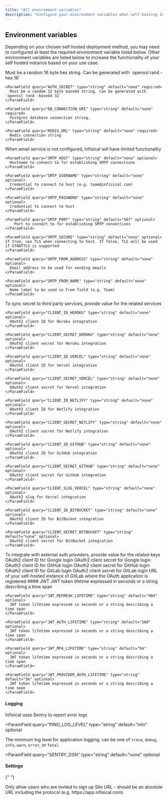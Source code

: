 ```yaml
---
title: "All environment variables"
description: "Configure your environment variables when self-hosting Infisical."
---
```


## Environment variables

Depending on your chosen self hosted deployment method, you may need to configured at least the required environment variable listed below.
Other environment variables are listed below to increase the functionality of your self hosted instance based on your use case.

<Tabs>
  <Tab title="Required">
    <ParamField query="ENCRYPTION_KEY" type="string" default="none" required>
      Must be a random 16 byte hex string. Can be generated with `openssl rand -hex 16`
    </ParamField>

    <ParamField query="AUTH_SECRET" type="string" default="none" required>
      Must be a random 32 byte base64 string. Can be generated with `openssl rand -base64 32`
    </ParamField>

    <ParamField query="DB_CONNECTION_URI" type="string" default="none" required>
      Postgres database connection string.
    </ParamField>

    <ParamField query="REDIS_URL" type="string" default="none" required>
      Redis connection string
    </ParamField>
  </Tab>
  <Tab title="Email service">
    <Info>When email service is not configured, Infisical will have limited functionality</Info>

    <ParamField query="SMTP_HOST" type="string" default="none" optional>
      Hostname to connect to for establishing SMTP connections
    </ParamField>

    <ParamField query="SMTP_USERNAME" type="string" default="none" optional>
      Credential to connect to host (e.g. team@infisical.com)
    </ParamField>

    <ParamField query="SMTP_PASSWORD" type="string" default="none" optional>
      Credential to connect to host
    </ParamField>

    <ParamField query="SMTP_PORT" type="string" default="587" optional>
        Port to connect to for establishing SMTP connections
    </ParamField>

    <ParamField query="SMTP_SECURE" type="string" default="none" optional>
    If true, use TLS when connecting to host. If false, TLS will be used if STARTTLS is supported
    </ParamField>

    <ParamField query="SMTP_FROM_ADDRESS" type="string" default="none" optional>
      Email address to be used for sending emails
    </ParamField>

    <ParamField query="SMTP_FROM_NAME" type="string" default="none" optional>
      Name label to be used in From field (e.g. Team)
    </ParamField>

  </Tab>
  <Tab title="Secret Integrations">
    To sync secret to third party services, provide value for the related services

    <ParamField query="CLIENT_ID_HEROKU" type="string" default="none" optional>
      OAuth2 client ID for Heroku integration
    </ParamField>

    <ParamField query="CLIENT_SECRET_HEROKU" type="string" default="none" optional>
      OAuth2 client secret for Heroku integration
    </ParamField>

    <ParamField query="CLIENT_ID_VERCEL" type="string" default="none" optional>
      OAuth2 client ID for Vercel integration
    </ParamField>

    <ParamField query="CLIENT_SECRET_VERCEL" type="string" default="none" optional>
      OAuth2 client secret for Vercel integration
    </ParamField>

    <ParamField query="CLIENT_ID_NETLIFY" type="string" default="none" optional>
      OAuth2 client ID for Netlify integration
    </ParamField>

    <ParamField query="CLIENT_SECRET_NETLIFY" type="string" default="none" optional>
      OAuth2 client secret for Netlify integration
    </ParamField>

    <ParamField query="CLIENT_ID_GITHUB" type="string" default="none" optional>
      OAuth2 client ID for GitHub integration
    </ParamField>

    <ParamField query="CLIENT_SECRET_GITHUB" type="string" default="none" optional>
      OAuth2 client secret for GitHub integration
    </ParamField>

    <ParamField query="CLIENT_SLUG_VERCEL" type="string" default="none" optional>
      OAuth2 slug for Vercel integration
    </ParamField>

    <ParamField query="CLIENT_ID_BITBUCKET" type="string" default="none" optional>
      OAuth2 client ID for BitBucket integration
    </ParamField>

    <ParamField query="CLIENT_SECRET_BITBUCKET" type="string" default="none" optional>
      OAuth2 client secret for BitBucket integration
    </ParamField>

  </Tab>
  <Tab title="Auth Integrations">
    To integrate with external auth providers, provide value for the related keys
    <ParamField query="CLIENT_ID_GOOGLE_LOGIN" type="string" default="none" optional>
      OAuth2 client ID for Google login
    </ParamField>
    <ParamField query="CLIENT_SECRET_GOOGLE_LOGIN" type="string" default="none" optional>
      OAuth2 client secret for Google login
    </ParamField>
    <ParamField query="CLIENT_ID_GITHUB_LOGIN" type="string" default="none" optional>
      OAuth2 client ID for GitHub login
    </ParamField>
    <ParamField query="CLIENT_SECRET_GITHUB_LOGIN" type="string" default="none" optional>
      OAuth2 client secret for GitHub login
    </ParamField>
    <ParamField query="CLIENT_ID_GITLAB_LOGIN" type="string" default="none" optional>
      OAuth2 client ID for GitLab login
    </ParamField>
    <ParamField query="CLIENT_SECRET_GITLAB_LOGIN" type="string" default="none" optional>
      OAuth2 client secret for GitLab login
    </ParamField>
    <ParamField query="URL_GITLAB_LOGIN" type="string" default="https://gitlab.com" optional>
      URL of your self-hosted instance of GitLab where the OAuth application is registered
    </ParamField>
  </Tab>
  <Tab title="Others">
    #### JWT
    <ParamField query="JWT_SIGNUP_LIFETIME" type="string" default="15m" optional>
      JWT token lifetime expressed in seconds or a string describing a time span
    </ParamField>

    <ParamField query="JWT_REFRESH_LIFETIME" type="string" default="90d" optional>
      JWT token lifetime expressed in seconds or a string describing a time span
    </ParamField>

    <ParamField query="JWT_AUTH_LIFETIME" type="string" default="10d" optional>
      JWT token lifetime expressed in seconds or a string describing a time span
    </ParamField>

    <ParamField query="JWT_MFA_LIFETIME" type="string" default="5m" optional>
      JWT token lifetime expressed in seconds or a string describing a time span
    </ParamField>

    <ParamField query="JWT_PROVIDER_AUTH_LIFETIME" type="string" default="5m" optional>
      JWT token lifetime expressed in seconds or a string describing a time span
    </ParamField>

#### Logging

Infisical uses Sentry to report error logs

<ParamField
  query="PINO_LOG_LEVEL"
  type="string"
  default="info"
  optional
>
  The minimum log level for application logging; can be one of `trace`, `debug`, `info`, `warn`, `error`, or `fatal`.
</ParamField>

<ParamField
  query="SENTRY_DSN"
  type="string"
  default="none"
  optional
></ParamField>

#### Settings

{" "}

<ParamField query="INVITE_ONLY_SIGNUP" type="string" default="false" optional>
  Only allow users who are invited to sign up
</ParamField>

  <ParamField query="SITE_URL" type="string" default="none" optional>
    Site URL - should be an absolute URL including the protocol (e.g. https://app.infisical.com)
  </ParamField>
  <ParamField query="TELEMETRY_ENABLED" type="string" default="true" optional></ParamField>
  </Tab>
</Tabs>
